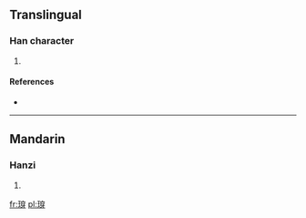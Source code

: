 ==Translingual==

===Han character===
{{Han char|rn=96|rad=玉|as=09|sn=13|four=1323<sub>2</sub>|canj=一土十金竹 (MGJCH)}}

# {{defn|Han|sort=玉09}}

====References====
* {{Han ref|kx=0737.090|dkj=21111|dj=1148.120|hdz=21128.100|uh=744F|ud=29775|bh=DEB8|bd=57016}}

----

==Mandarin==

===Hanzi===
{{cmn-hanzi|pin=[[chuān]] ([[chuan1]])|wg=ch'uan<sup>1</sup>}}

# {{defn|Mandarin|sort=玉09}}

[[fr:瑏]]
[[pl:瑏]]